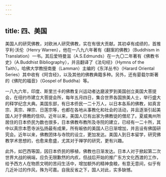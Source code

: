 ```yaml
---
---
---
```

title: 四、美国
---




美国人的研究佛教，对欧洲人研究佛教，实在有很大贡献。其初卓有成绩的，首推亨利·沃伦（Henry Warren），他在一八九六年著有《翻案的佛教》（Buddhism in Translation）一书。其后爱特曼滋（A.S.Edmunds）在一九〇二年著有《佛教书史》（A.Buddhist Bibliography），并且翻译了《法句经》（Hymns of the Taith）。哈佛大学教授南曼（Lamman）主编的《东洋丛书》（Harard Oriental Series）其中收有《阿含经》，以及其他的佛教典籍多种。另外，还有晏载尔斯著的《佛陀的福音》（Gospel of Buddha）等。

一八九六年，印度、斯里兰卡的佛教复兴运动者达磨波罗到美国创立美国大菩提会，在纽约市建立大菩提会所，每年五月四日，集合世界各国旅美人士，举行盛大的释学纪念大典。美国东部，有日本侨民一二十万人，以日本各系的佛教，如真言宗、真宗、禅宗、日莲宗等，也都在各地从事教化和社会的活动，并且逐渐引起美国人对于佛教的信仰。近年以来，美国人已有出家为佛教徒的僧尼了。夏威夷州所居住的日本侨民为数也很多，日本佛教布教所及寺院的建立，已经有一二十所，其中以真宗本愿寺派弘扬最有成果，所有皈依的美国人已日渐增加，并且设有佛国研究会。近年以来，佛教团体与寺院的设立，更加发达。美国人到日本留学，研究佛教学术思想的，也愈来愈盛，尤其对于禅学的研究，更有兴趣。

此外，如巴西等国，因日本侨民的移植，佛教也日渐发达。日本人对于掀起第二次世界大战的祸端，应负无限歉然的内疚，但战后开始的推广东方文化西渡的工作，给予西方人在物质文明的苦闷生活中，增加额外的精神食粮，有意无意间，似乎有几近补过的作风，殊为可嘉。自我反省之下，国人对此，实多缺憾。